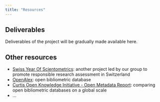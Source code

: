 ```yaml
---
title: "Resources"
---
```


## Deliverables 
Deliverables of the project will be gradually made available here. 


## Other resources 

- [Swiss Year Of Scientometrics](https://yearofscientometrics.ethz.ch/): another project led by our group to promote responsible research assessment in Switzerland 
- [OpenAlex](https://openalex.org/): open bibliometric database 
- [Curtis Open Knowledge Initiative - Open Metadata Report](https://github.com/Curtin-Open-Knowledge-Initiative/open-metadata-report): comparing open bibliometric databases on a global scale 
- ...